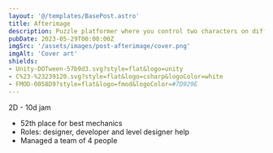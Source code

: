 ```yaml
---
layout: '@/templates/BasePost.astro'
title: Afterimage
description: Puzzle platformer where you control two characters on different planes of existence that collaborate to clear puzzle rooms.
pubDate: 2023-05-29T00:00:00Z
imgSrc: '/assets/images/post-afterimage/cover.png'
imgAlt: 'Cover art'
shields:
- Unity-DOTween-57b9d3.svg?style=flat&logo=unity
- C%23-%23239120.svg?style=flat&logo=csharp&logoColor=white
- FMOD-0058D9?style=flat&logo=fmod&logoColor=#7D929E
---
```


2D - 10d jam

<StoreLinkBanner
  gitHubUrl='https://github.com/ironcutter24/GDtvJam2023'
  playStoreUrl=''
  itchUrl='https://ironcutter24.itch.io/afterimage'
/>

<ProjectDetails
  role=''
  company=''
  platforms=''
  time=''
/>

- 52th place for best mechanics
- Roles: designer, developer and level designer help
- Managed a team of 4 people
